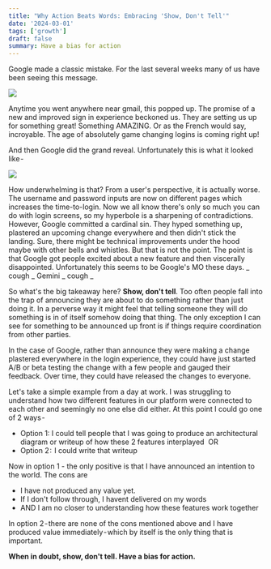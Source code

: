 ```yaml
---
title: "Why Action Beats Words: Embracing 'Show, Don't Tell'"
date: '2024-03-01'
tags: ['growth']
draft: false
summary: Have a bias for action
---
```


Google made a classic mistake. For the last several weeks many of us have been seeing this message.

![](/static/images/gmail-before.png)

Anytime you went anywhere near gmail, this popped up. The promise of a new and improved sign in experience beckoned us. They are setting us up for something great! Something AMAZING. Or as the French would say, incroyable. The age of absolutely game changing logins is coming right up!

And then Google did the grand reveal. Unfortunately this is what it looked like -

![](/static/images/gmail-after.png)

How underwhelming is that? From a user's perspective, it is actually worse. The username and password inputs are now on different pages which increases the time-to-login. Now we all know there's only so much you can do with login screens, so my hyperbole is a sharpening of contradictions. However, Google committed a cardinal sin. They hyped something up, plastered an upcoming change everywhere and then didn't stick the landing. Sure, there might be technical improvements under the hood maybe with other bells and whistles. But that is not the point. The point is that Google got people excited about a new feature and then viscerally disappointed. Unfortunately this seems to be Google's MO these days. _ cough _ Gemini _ cough _

So what's the big takeaway here? **Show, don't tell**. Too often people fall into the trap of announcing they are about to do something rather than just doing it. In a perverse way it might feel that telling someone they will do something is in of itself somehow doing that thing. The only exception I can see for something to be announced up front is if things require coordination from other parties.

In the case of Google, rather than announce they were making a change plastered everywhere in the login experience, they could have just started A/B or beta testing the change with a few people and gauged their feedback. Over time, they could have released the changes to everyone.

Let's take a simple example from a day at work. I was struggling to understand how two different features in our platform were connected to each other and seemingly no one else did either. At this point I could go one of 2 ways -

- Option 1: I could tell people that I was going to produce an architectural diagram or writeup of how these 2 features interplayed 
  OR
- Option 2 :  I could write that writeup

Now in option 1 - the only positive is that I have announced an intention to the world. The cons are

- I have not produced any value yet.
- If I don't follow through, I havent delivered on my words
- AND I am no closer to understanding how these features work together

In option 2 - there are none of the cons mentioned above and I have produced value immediately - which by itself is the only thing that is important.

**When in doubt, show, don't tell. Have a bias for action.**
